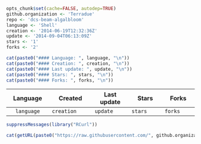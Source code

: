 ```r
opts_chunk$set(cache=FALSE, autodep=TRUE)
github.organization <- 'Terradue'
repo <- 'dcs-beam-algalbloom'
language <- 'Shell'
creation <- '2014-06-19T12:32:36Z'
update <- '2014-09-04T06:13:09Z'
stars <- '1'
forks <- '2'
```
```r

cat(paste0("#### Language: ", language, "\n"))
cat(paste0("#### Creation: ", creation, "\n"))
cat(paste0("#### Last update: ", update, "\n"))
cat(paste0("#### Stars: ", stars, "\n"))
cat(paste0("#### Forks: ", forks, "\n"))

```

|    Language   | Created       | Last update | Stars      | Forks      |
|:-------------:|---------------|-------------|------------|------------|
| `language`    | `creation`    | `update`    | `stars`    | `forks`    |

```r
suppressMessages(library("RCurl"))

cat(getURL(paste0("https://raw.githubusercontent.com/", github.organization, "/", repo, "/master/README.md")))
```

